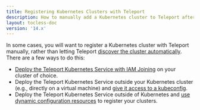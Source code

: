 ```yaml
---
title: Registering Kubernetes Clusters with Teleport
description: How to manually add a Kubernetes cluster to Teleport after creating it.
layout: tocless-doc
version: '14.x'
---
```


In some cases, you will want to register a Kubernetes cluster with Teleport
manually, rather than letting Teleport [discover the cluster
automatically](/docs/ver/14.x/kubernetes-access/discovery). There are a few ways to do this:

- [Deploy the Teleport Kubernetes
  Service with IAM Joining](/docs/ver/14.x/kubernetes-access/register-clusters/iam-joining) on your cluster of
  choice.
- Deploy the Teleport Kubernetes Service outside your Kubernetes cluster (e.g.,
  directly  on a virtual machine) and [give it access to a
  kubeconfig](/docs/ver/14.x/kubernetes-access/register-clusters/static-kubeconfig).
- Deploy the Teleport Kubernetes Service outside of Kubernetes  and [use dynamic
  configuration resources](/docs/ver/14.x/kubernetes-access/register-clusters/dynamic-registration) to
  register your clusters.
